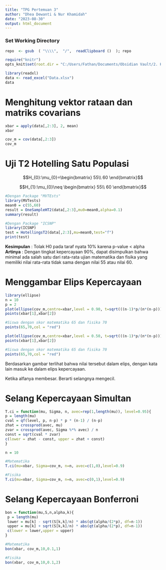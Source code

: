 ```yaml
---
title: "TPG Pertemuan 3"
author: "Dhea Dewanti & Nur Khamidah"
date: "2023-08-30"
output: html_document
---
```


### Set Working Directory

```r
repo  <- gsub  ( "\\\\",  "/",  readClipboard ()  ); repo
```

```r
require("knitr")
opts_knit$set(root.dir = "C:/Users/Fathan/Documents/Obsidian Vault/2. Kuliah/Smt 5/5. Teknik Peubah Ganda/03")
```

```r
library(readxl)
data <- read_excel("Data.xlsx")
data
```

# Menghitung vektor rataan dan matriks covarians

```r
xbar = apply(data[,2:3], 2, mean)
xbar

cov_m = cov(data[,2:3])
cov_m
```

# Uji T2 Hotelling Satu Populasi

$$H_{0}:\mu_{0}=\begin{bmatrix}
55\\ 
60
\end{bmatrix}$$

$$H_{1}:\mu_{0}\neq \begin{bmatrix}
55\\ 
60
\end{bmatrix}$$

```r
#Dengan Package "MVTEsts"
library(MVTests)
mean0 = c(55,60)
result = OneSampleHT2(data[,2:3],mu0=mean0,alpha=0.1)
summary(result)

#Dengan Package "ICSNP"
library(ICSNP)
test = HotellingsT2(data[,2:3],mu=mean0,test="f")
print(test)
```

**Kesimpulan** : Tolak H0 pada taraf nyata 10% karena p-value \< alpha\
**Artinya** : Dengan tingkat kepercayaan 90%, dapat disimpulkan bahwa minimal ada salah satu dari rata-rata ujian matematika dan fisika yang memiliki nilai rata-rata tidak sama dengan nilai 55 atau nilai 60.

# Menggambar Elips Kepercayaan

```r
library(ellipse)
n = 10
p = 2
plot(ellipse(cov_m,centre=xbar,level = 0.90, t=sqrt(((n-1)*p/(n*(n-p)))*qf(0.90,p,n-p))),type="l",main = "Ellips Kepercayaan 90%")
points(xbar[1],xbar[2])

#Siswa dengan skor matematika 65 dan fisika 70
points(65,70,col = "red")

plot(ellipse(cov_m,centre=xbar,level = 0.50, t=sqrt(((n-1)*p/(n*(n-p)))*qf(0.50,p,n-p))),type="l",main = "Ellips Kepercayaan 50%")
points(xbar[1],xbar[2])

#Siswa dengan skor matematika 65 dan fisika 70
points(65,70,col = "red")
```

Berdasarkan gambar terlihat bahwa nilai tersebut dalam elips, dengan kata lain masuk ke dalam elips kepercayaan.

Ketika alfanya membesar. Berarti selangnya mengecil.

# Selang Kepercayaan Simultan

```r
T.ci = function(mu, Sigma, n, avec=rep(1,length(mu)), level=0.95){
p = length(mu)
cval = qf(level, p, n-p) * p * (n-1) / (n-p)
zhat = crossprod(avec, mu)
zvar = crossprod(avec, Sigma %*% avec) / n
const = sqrt(cval * zvar)
c(lower = zhat - const, upper = zhat + const)
}

n = 10

#Matematika
T.ci(mu=xbar, Sigma=cov_m, n=n, avec=c(1,0),level=0.9)

#Fisika
T.ci(mu=xbar, Sigma=cov_m, n=n, avec=c(0,1),level=0.9)
```

# Selang Kepercayaan Bonferroni

```r
bon = function(mu,S,n,alpha,k){
 p = length(mu)
 lower = mu[k] - sqrt(S[k,k]/n) * abs(qt(alpha/(2*p), df=n-1))
 upper = mu[k] + sqrt(S[k,k]/n) * abs(qt(alpha/(2*p), df=n-1))
 c(lower = lower,upper = upper)
}

#Matematika
bon(xbar, cov_m,10,0.1,1)

#Fisika
bon(xbar, cov_m,10,0.1,2)

```

